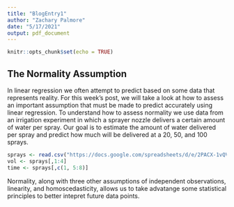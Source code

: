 ```yaml
---
title: "BlogEntry1"
author: "Zachary Palmore"
date: "5/17/2021"
output: pdf_document
---
```


```r
knitr::opts_chunk$set(echo = TRUE)
```

## The Normality Assumption

In linear regression we often attempt to predict based on some data that represents reality. For this week's post, we will take a look at how to assess an important assumption that must be made to predict accurately using linear regression. To understand how to assess normality we use data from an irrigation experiment in which a sprayer nozzle delivers a certain amount of water per spray. Our goal is to estimate the amount of water delivered per spray and predict how much will be delivered at a 20, 50, and 100 sprays. 


```r
sprays <- read.csv("https://docs.google.com/spreadsheets/d/e/2PACX-1vQVaaUdUL1IOLL9FLuloyLBed_zyaZJZU1P-tn_mSZtnOr_xynI-AudRL84BmUWtQdcaVm53TIbIZty/pub?output=csv")
vol <- sprays[,1:4]
time <- sprays[,c(1, 5:8)]
```


Normality, along with three other assumptions of independent observations, linearity, and homoscedasticity, allows us to take advatange some statistical principles to better intepret future data points. 

